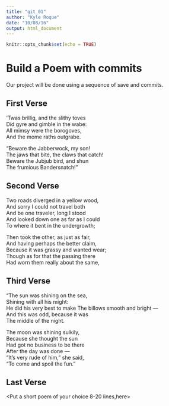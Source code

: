 ---
title: "git_01"
author: "Kyle Roque"
date: "10/08/16"
output: html_document
---

```{r setup, include=FALSE}
knitr::opts_chunk$set(echo = TRUE)
```
# Build a Poem with commits
Our project will be done using a sequence of save and commits.

## First Verse 
<Put the first two verses of Jabberwocky by Lewis Carrol in this section>

’Twas brillig, and the slithy toves   
Did gyre and gimble in the wabe:   
All mimsy were the borogoves,   
And the mome raths outgrabe.   
  
“Beware the Jabberwock, my son!   
The jaws that bite, the claws that catch!   
Beware the Jubjub bird, and shun   
The frumious Bandersnatch!”   


## Second Verse
<Put the first two verses of The Road Not Taken by Robert Frost here>

Two roads diverged in a yellow wood,  
And sorry I could not travel both  
And be one traveler, long I stood  
And looked down one as far as I could  
To where it bent in the undergrowth;  
  
Then took the other, as just as fair,  
And having perhaps the better claim,  
Because it was grassy and wanted wear;  
Though as for that the passing there  
Had worn them really about the same,  



## Third Verse
<Put the first two verses of The Walrus and the Carpenter here>

"The sun was shining on the sea,   
Shining with all his might:   
He did his very best to make 
The billows smooth and bright —   
And this was odd, because it was   
The middle of the night.   
  
The moon was shining sulkily,   
Because she thought the sun   
Had got no business to be there   
After the day was done —   
"It's very rude of him," she said,   
"To come and spoil the fun."   


## Last Verse
<Put a short poem of your choice 8-20 lines,here>
